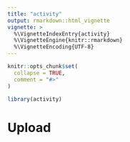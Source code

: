 ```yaml
---
title: "activity"
output: rmarkdown::html_vignette
vignette: >
  %\VignetteIndexEntry{activity}
  %\VignetteEngine{knitr::rmarkdown}
  %\VignetteEncoding{UTF-8}
---
```


```r
knitr::opts_chunk$set(
  collapse = TRUE,
  comment = "#>"
)
```

```r
library(activity)
```
# Upload

```r


```

